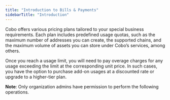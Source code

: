 ```yaml
---
title: "Introduction to Bills & Payments"
sidebarTitle: "Introduction"
---
```


Cobo offers various pricing plans tailored to your special business requirements. Each plan includes predefined usage quotas, such as the maximum number of addresses you can create, the supported chains, and the maximum volume of assets you can store under Cobo’s services, among others.

Once you reach a usage limit, you will need to pay overage charges for any usage exceeding the limit at the corresponding unit price. In such cases, you have the option to purchase add-on usages at a discounted rate or upgrade to a higher-tier plan.

**Note**: Only organization admins have permission to perform the following operations.